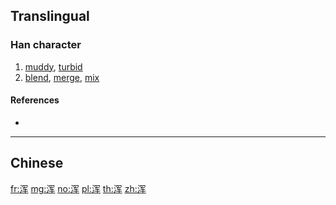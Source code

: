 {{character info/new}}
{{also|渾}}
==Translingual==

===Han character===
{{Han char|rn=85|rad=水|as=06|sn=9|four=|canj=EBKQ}}

# [[muddy]], [[turbid]]
# [[blend]], [[merge]], [[mix]]

====References====
* {{Han ref|kx=0623.171|hdz=31616.080|uh=6D51|ud=27985}}

----

==Chinese==
{{zh-see|渾}}

[[fr:浑]]
[[mg:浑]]
[[no:浑]]
[[pl:浑]]
[[th:浑]]
[[zh:浑]]